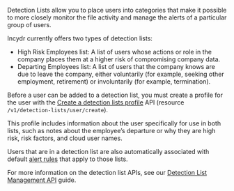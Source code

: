 Detection Lists allow you to place users into categories that make it possible to more closely monitor the file activity and manage the alerts of a particular group of users.

Incydr currently offers two types of detection lists:

- High Risk Employees list: A list of users whose actions or role in the company places them at a higher risk of compromising company data.
- Departing Employees list: A list of users that the company knows are due to leave the company, either voluntarily (for example, seeking other employment, retirement) or involuntarily (for example, termination).

Before a user can be added to a detection list, you must create a profile for the user with the [Create a detection lists profile](/api/#operation/UserControllerV2_Create) API (resource `/v1/detection-lists/user/create`).

This profile includes information about the user specifically for use in both lists, such as notes about the employee’s departure or why they are high risk, risk factors, and cloud user names.

Users that are in a detection list are also automatically associated with default [alert rules](/api/#tag/Rules) that apply to those lists.

For more information on the detection list APIs, see our [Detection List Management API](/detection-list-management-api/#detection-list-management-api) guide.
